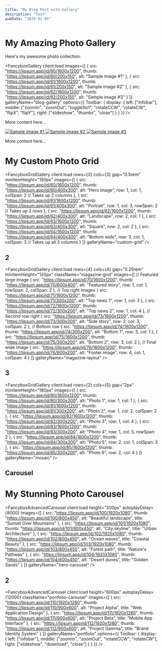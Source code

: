 ```yaml
---
title: "My Blog Post with Gallery"
description: "Test"
pubDate: "2025-01-01"
---
```



# My Amazing Photo Gallery

Here's my awesome photo collection:

<FancyboxGallery
    client:load
    images={[
        {
            src: "https://lipsum.app/id/60/1600x1200",
            thumb: "https://lipsum.app/id/60/200x150",
            alt: "Sample image #1"
        },
        {
            src: "https://lipsum.app/id/61/1600x1200",
            thumb: "https://lipsum.app/id/61/200x150",
            alt: "Sample image #2"
        },
        {
            src: "https://lipsum.app/id/62/1600x1200",
            thumb: "https://lipsum.app/id/62/200x150",
            alt: "Sample image #3"
        }
    ]}
    galleryName="blog-gallery"
    options={{
        Toolbar: {
            display: {
                left: ["infobar"],
                middle: ["zoomIn", "zoomOut", "toggle1to1", "rotateCCW", "rotateCW", "flipX", "flipY"],
                right: ["slideshow", "thumbs", "close"]
            }
        }
    }}
/>

More content here...


<FancyboxSimple client:load galleryName="my-gallery">
    <a data-fancybox="my-gallery" href="https://lipsum.app/id/60/1600x1200">
        <img src="https://lipsum.app/id/60/200x150" alt="Sample image #1" />
    </a>
    <a data-fancybox="my-gallery" href="https://lipsum.app/id/61/1600x1200">
        <img src="https://lipsum.app/id/61/200x150" alt="Sample image #2" />
    </a>
    <a data-fancybox="my-gallery" href="https://lipsum.app/id/62/1600x1200">
        <img src="https://lipsum.app/id/62/200x150" alt="Sample image #3" />
    </a>
</FancyboxSimple>

More content here...




# My Custom Photo Grid

<FancyboxGridGallery
  client:load
  rows={3}
  cols={3}
  gap="0.5rem"
  minItemHeight="150px"
  images={[
    {
      src: "https://lipsum.app/id/60/1600x1200",
      thumb: "https://lipsum.app/id/60/400x300",
      alt: "Hero image",
      row: 1,
      col: 1,
      colSpan: 2  // Takes up 2 columns
    },
    {
      src: "https://lipsum.app/id/61/1600x1200",
      thumb: "https://lipsum.app/id/61/400x300",
      alt: "Portrait",
      row: 1,
      col: 3,
      rowSpan: 2  // Takes up 2 rows
    },
    {
      src: "https://lipsum.app/id/62/1600x1200",
      thumb: "https://lipsum.app/id/62/400x300",
      alt: "Landscape",
      row: 2,
      col: 1
    },
    {
      src: "https://lipsum.app/id/63/1600x1200",
      thumb: "https://lipsum.app/id/63/400x300",
      alt: "Square",
      row: 2,
      col: 2
    },
    {
      src: "https://lipsum.app/id/64/1600x1200",
      thumb: "https://lipsum.app/id/64/400x300",
      alt: "Bottom wide",
      row: 3,
      col: 1,
      colSpan: 3  // Takes up all 3 columns
    }
  ]}
  galleryName="custom-grid"
/>

## 2

<FancyboxGridGallery
    client:load
    rows={4}
    cols={4}
    gap="0.25rem"
    minItemHeight="120px"
    className="magazine-grid"
    images={[
        // Featured large image
        {
            src: "https://lipsum.app/id/70/1600x1200",
            thumb: "https://lipsum.app/id/70/600x400",
            alt: "Featured story",
            row: 1,
            col: 1,
            rowSpan: 2,
            colSpan: 2
        },
        // Top right images
        {
            src: "https://lipsum.app/id/71/1600x1200",
            thumb: "https://lipsum.app/id/71/300x200",
            alt: "Top news 1",
            row: 1,
            col: 3
        },
        {
            src: "https://lipsum.app/id/72/1600x1200",
            thumb: "https://lipsum.app/id/72/300x200",
            alt: "Top news 2",
            row: 1,
            col: 4
        },
        // Second row right
        {
            src: "https://lipsum.app/id/73/1600x1200",
            thumb: "https://lipsum.app/id/73/300x200",
            alt: "Side story",
            row: 2,
            col: 3,
            colSpan: 2
        },
        // Bottom row
        {
            src: "https://lipsum.app/id/74/1600x1200",
            thumb: "https://lipsum.app/id/74/300x200",
            alt: "Bottom 1",
            row: 3,
            col: 1
        },
        {
            src: "https://lipsum.app/id/75/1600x1200",
            thumb: "https://lipsum.app/id/75/300x200",
            alt: "Bottom 2",
            row: 3,
            col: 2
        },
        // Final wide image
        {
            src: "https://lipsum.app/id/76/1600x1200",
            thumb: "https://lipsum.app/id/76/600x200",
            alt: "Footer image",
            row: 4,
            col: 1,
            colSpan: 4
        }
    ]}
    galleryName="magazine-layout"
/>

## 3

<FancyboxGridGallery
    client:load
    rows={2}
    cols={5}
    gap="2px"
    minItemHeight="180px"
    images={[
        { src: "https://lipsum.app/id/80/1600x1200", thumb: "https://lipsum.app/id/80/300x200", alt: "Photo 1", row: 1, col: 1 },
        { src: "https://lipsum.app/id/81/1600x1200", thumb: "https://lipsum.app/id/81/300x200", alt: "Photo 2", row: 1, col: 2, colSpan: 2 },
        { src: "https://lipsum.app/id/82/1600x1200", thumb: "https://lipsum.app/id/82/300x200", alt: "Photo 3", row: 1, col: 4 },
        { src: "https://lipsum.app/id/83/1600x1200", thumb: "https://lipsum.app/id/83/300x200", alt: "Photo 4", row: 1, col: 5, rowSpan: 2 },
        { src: "https://lipsum.app/id/84/1600x1200", thumb: "https://lipsum.app/id/84/300x200", alt: "Photo 5", row: 2, col: 1, colSpan: 3 },
        { src: "https://lipsum.app/id/85/1600x1200", thumb: "https://lipsum.app/id/85/300x200", alt: "Photo 6", row: 2, col: 4 }
    ]}
    galleryName="mosaic"
/>


## Carousel


# My Stunning Photo Carousel

<FancyboxAdvancedCarousel
    client:load
    height="500px"
    autoplayDelay={8000}
    images={[
        {
            src: "https://lipsum.app/id/100/1920x1080",
            thumb: "https://lipsum.app/id/100/800x450",
            alt: "Beautiful landscape",
            title: "Sunset Over Mountains"
        },
        {
            src: "https://lipsum.app/id/101/1920x1080",
            thumb: "https://lipsum.app/id/101/800x450",
            alt: "City skyline",
            title: "Urban Architecture"
        },
        {
            src: "https://lipsum.app/id/102/1920x1080",
            thumb: "https://lipsum.app/id/102/800x450",
            alt: "Ocean waves",
            title: "Coastal Beauty"
        },
        {
            src: "https://lipsum.app/id/103/1920x1080",
            thumb: "https://lipsum.app/id/103/800x450",
            alt: "Forest path",
            title: "Nature's Pathway"
        },
        {
            src: "https://lipsum.app/id/104/1920x1080",
            thumb: "https://lipsum.app/id/104/800x450",
            alt: "Desert dunes",
            title: "Golden Sands"
        }
    ]}
    galleryName="hero-carousel"
/>

## 2


<FancyboxAdvancedCarousel
    client:load
    height="600px"
    autoplayDelay={12000}
    className="portfolio-carousel"
    images={[
        {
            src: "https://lipsum.app/id/110/1920x1280",
            thumb: "https://lipsum.app/id/110/900x600",
            alt: "Project Alpha",
            title: "Web Application Design"
        },
        {
            src: "https://lipsum.app/id/111/1920x1280",
            thumb: "https://lipsum.app/id/111/900x600",
            alt: "Project Beta",
            title: "Mobile App Interface"
        },
        {
            src: "https://lipsum.app/id/112/1920x1280",
            thumb: "https://lipsum.app/id/112/900x600",
            alt: "Project Gamma",
            title: "Brand Identity System"
        }
    ]}
    galleryName="portfolio"
    options={{
        Toolbar: {
            display: {
                left: ["infobar"],
                middle: ["zoomIn", "zoomOut", "rotateCCW", "rotateCW"],
                right: ["slideshow", "download", "close"]
            }
        }
    }}
/>